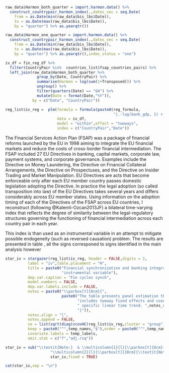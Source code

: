 
```r

raw_data$Harmon_both_quarter = import.harmon.data() %>%
  construct_countrypair_harmon_index(.,dates_vec = seq.Date(
    from = as.Date(min(raw_data$bis_lbs$Date)),
    to = as.Date(max(raw_data$bis_lbs$Date)),
    by = "quarter") %>% as.yearqtr())

raw_data$Harmon_one_quarter = import.harmon.data() %>%
  construct_countrypair_harmon_index(.,dates_vec = seq.Date(
    from = as.Date(min(raw_data$bis_lbs$Date)),
    to = as.Date(max(raw_data$bis_lbs$Date)),
    by = "quarter") %>% as.yearqtr(),index_status = "one")

```


```r

iv_df = fin_reg_df %>% 
  filter(CountryPair %in%  countries_list$fsap_countries_pairs) %>% 
  left_join(raw_data$Harmon_both_quarter %>% 
              group_by(Date, CountryPair) %>% 
              summarise(Harmon = log(sum(1+Transposed))) %>% 
              ungroup() %>% 
              filter(quarters(Date) == "Q4") %>% 
              mutate(Date = format(Date,"%Y")),
            by = c("Date", "CountryPair"))

```


```r

reg_list$iv_reg =  plm(formula = formula(paste0(reg_formula,
                                                "|.-lag(bank_gdp, 1) + Harmon")),
                       data = iv_df,
                       model = "within",effect = "twoways",
                       index = c("CountryPair","Date"))

```


The Financial Services Action Plan (FSAP) was a package of financial reforms
launched by the EU in 1998 aiming to integrate the EU financial markets and 
reduce the costs of cross-border financial intermediation. The FSAP included 27
EU Directives in banking, capital markets, corporate law, payment systems, and corporate governance. Examples include the Directive on Money Laundering, the Directive on Financial Collateral Arrangements, the Directive on Prospectuses,
and the Directive on Insider Trading and Market Manipulation. EU Directives are
acts that become enforceable only after each EU member country passes domestic legislation adopting the Directive. In practice the legal adoption
(so called transposition into law) of the EU Directives takes several years
and differs considerably across EU member states. Using information  on the
adoption timing of each of the Directives of the FSAP across EU countries, I reconstruct (following @Kalemli-Ozcan2013JF) a bilateral time-varying index that reflects the degree of similarity between the legal-regulatory structures
governing the functioning of financial intermediation across each country pair
in each year.

This index is than used as an instrumental variable in an attempt to mitigate possible endogeneity (such as reversed causation) problem. The results are
presented in table \ref{iv},  all the signs corresponed to signs identified in the main analysis however 


```r

star_iv = stargazer(reg_list$iv_reg, header = FALSE,digits = 2,
          label = "iv",table.placement = "H",
          title = paste0("Financial synchronization and banking integration: ",
                         "instrumental variable"),
          dep.var.caption = "Fin cycles synch",
          model.numbers = FALSE,
          dep.var.labels.include = FALSE,
          notes = paste0("\\parbox[t]{8cm}{",
                         paste0("The table presents panel estimation that ",
                                "includes twoway fixed effects and country-pair ",
                                " specific linear time trend. ",notes_str_ctrl,
                                "}")),
          notes.align = "l",
          notes.append = FALSE,
          se = list(sqrt(diag(vcovHC(reg_list$iv_reg,cluster = "group")))),
          keep = paste0("^",temp_names,"$"),order = paste0("^",temp_names,"$"),
          covariate.labels = temp_labels,
          omit.stat = c("f","adj.rsq"))

star_iv = sub("\\textit{Note:}  & \\multicolumn{1}{l}{\\parbox[t]{8cm}{",
                    "\\multicolumn{2}{l}{\\parbox[t]{10cm}{\\textit{Note:} ",
                    star_iv,fixed = TRUE)


```


```r

cat(star_iv,sep = "\n")

```



